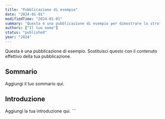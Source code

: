 ```yaml
---
title: "Pubblicazione di esempio"
date: "2024-01-01"
modifiedTime: "2024-01-01"
summary: "Questa è una pubblicazione di esempio per dimostrare la struttura."
authors: ["Il tuo nome"]
status: "published"
year: "2024"
---
```


Questa è una pubblicazione di esempio. Sostituisci questo con il contenuto effettivo della tua pubblicazione.

## Sommario

Aggiungi il tuo sommario qui.

## Introduzione

Aggiungi la tua introduzione qui.
\`\`\`
